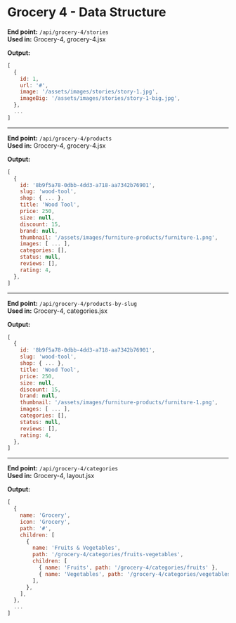 # Grocery 4 - Data Structure

**End point:** `/api/grocery-4/stories`  
**Used in:** Grocery-4, grocery-4.jsx

**Output:**

```js
[
  {
    id: 1,
    url: '#',
    image: '/assets/images/stories/story-1.jpg',
    imageBig: '/assets/images/stories/story-1-big.jpg',
  },
  ...
]
```

---

**End point:** `/api/grocery-4/products`  
**Used in:** Grocery-4, grocery-4.jsx

**Output:**

```js
[
  {
    id: '8b9f5a78-0dbb-4dd3-a718-aa7342b76901',
    slug: 'wood-tool',
    shop: { ... },
    title: 'Wood Tool',
    price: 250,
    size: null,
    discount: 15,
    brand: null,
    thumbnail: '/assets/images/furniture-products/furniture-1.png',
    images: [ ... ],
    categories: [],
    status: null,
    reviews: [],
    rating: 4,
  },
]
```

---

**End point:** `/api/grocery-4/products-by-slug`  
**Used in:** Grocery-4, categories.jsx

**Output:**

```js
[
  {
    id: '8b9f5a78-0dbb-4dd3-a718-aa7342b76901',
    slug: 'wood-tool',
    shop: { ... },
    title: 'Wood Tool',
    price: 250,
    size: null,
    discount: 15,
    brand: null,
    thumbnail: '/assets/images/furniture-products/furniture-1.png',
    images: [ ... ],
    categories: [],
    status: null,
    reviews: [],
    rating: 4,
  },
]
```

---

**End point:** `/api/grocery-4/categories`  
**Used in:** Grocery-4, layout.jsx

**Output:**

```js
[
  {
    name: 'Grocery',
    icon: 'Grocery',
    path: '#',
    children: [
      {
        name: 'Fruits & Vegetables',
        path: '/grocery-4/categories/fruits-vegetables',
        children: [
          { name: 'Fruits', path: '/grocery-4/categories/fruits' },
          { name: 'Vegetables', path: '/grocery-4/categories/vegetables' },
        ],
      },
    ],
  },
  ...
]
```
